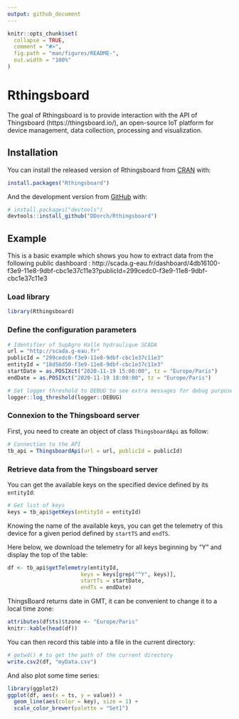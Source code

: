 ---
output: github_document
---

<!-- README.md is generated from README.Rmd. Please edit that file -->

```{r, include = FALSE}
knitr::opts_chunk$set(
  collapse = TRUE,
  comment = "#>",
  fig.path = "man/figures/README-",
  out.width = "100%"
)
```

# Rthingsboard

<!-- badges: start -->
<!-- badges: end -->

The goal of Rthingsboard is to provide interaction with the API of Thingsboard (https://thingsboard.io/), an open-source IoT platform for device management, data collection, processing and visualization. 



## Installation

You can install the released version of Rthingsboard from [CRAN](https://CRAN.R-project.org) with:

``` r
install.packages("Rthingsboard")
```

And the development version from [GitHub](https://github.com/) with:

``` r
# install.packages("devtools")
devtools::install_github("DDorch/Rthingsboard")
```
## Example

This is a basic example which shows you how to extract data from the following public dashboard : http://scada.g-eau.fr/dashboard/4db16100-f3e9-11e8-9dbf-cbc1e37c11e3?publicId=299cedc0-f3e9-11e8-9dbf-cbc1e37c11e3

### Load library

```{r setup}
library(Rthingsboard)
```

### Define the configuration parameters

```{r parameters}
# Identifier of SupAgro Halle hydraulique SCADA
url = "http://scada.g-eau.fr"
publicId = "299cedc0-f3e9-11e8-9dbf-cbc1e37c11e3"
entityId = "18d56d50-f3e9-11e8-9dbf-cbc1e37c11e3"
startDate = as.POSIXct("2020-11-19 15:00:00", tz = "Europe/Paris")
endDate = as.POSIXct("2020-11-19 18:00:00", tz = "Europe/Paris")

# Set logger threshold to DEBUG to see extra messages for debug purpose
logger::log_threshold(logger::DEBUG)
```

### Connexion to the Thingsboard server

First, you need to create an object of class `ThingsboardApi` as follow:

``` {r connection}
# Connection to the API
tb_api = ThingsboardApi(url = url, publicId = publicId)
```
### Retrieve data from the Thingsboard server

You can get the available keys on the specified device defined by its `entityId`:

``` {r getKeys}
# Get list of keys
keys = tb_api$getKeys(entityId = entityId)
```

Knowing the name of the available keys, you can get the telemetry of this device for a given period defined by `startTS` and `endTS`.

Here below, we download the telemetry for all keys beginning by "Y" and display the top of the table:

```{r getTelemetry}
df <- tb_api$getTelemetry(entityId,
                       keys = keys[grep("^Y", keys)],
                       startTs = startDate,
                       endTs = endDate)
```

ThingsBoard returns date in GMT, it can be convenient to change it to a local time zone:

```{r time zone}
attributes(df$ts)$tzone <- "Europe/Paris"
knitr::kable(head(df))
```
You can then record this table into a file in the current directory:

```{r write_csv, eval=FALSE}
# getwd() # to get the path of the current directory
write.csv2(df, "myData.csv")
```

And also plot some time series:

```{r plot_telemetry}
library(ggplot2)
ggplot(df, aes(x = ts, y = value)) + 
  geom_line(aes(color = key), size = 1) +
  scale_color_brewer(palette = "Set1")
```

